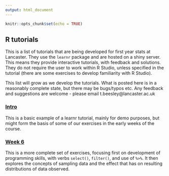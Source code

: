 ```yaml
---
output: html_document
---
```


```r
knitr::opts_chunk$set(echo = TRUE)
```

## R tutorials

This is a list of tutorials that are being developed for first year stats at Lancaster. They use the `learnr` package and are hosted on a shiny server. This means they provide interactive tutorials, with feedback and solutions. They do not require the user to work within R Studio, unless specified in the tutorial (there are some exercises to develop familiarity with R Studio). 

This list will grow as we develop the tutorials. What is posted here is in a reasonably complete state, but there may be bugs/typos etc. Any feedback and suggestions are welcome - please email t.beesley@lancaster.ac.uk

### [Intro](https://tombeesley.shinyapps.io/1_intro_to_R_learnr)

This is a basic example of a learnr tutorial, mainly for demo purposes, but might form the basis of some of our exercises in the early weeks of the course.


### [Week 6](https://tombeesley.shinyapps.io/Week_6/)

This is a more complete set of exercises, focusing first on development of programming skills, with verbs `select()`, `filter()`, and use of `%>%`. It then explores the concepts of sampling data and the effect that has on resulting distributions of data observed.


